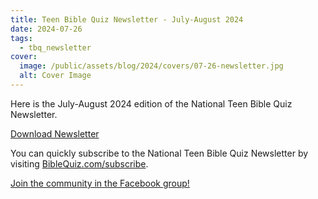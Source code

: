 ```yaml
---
title: Teen Bible Quiz Newsletter - July-August 2024
date: 2024-07-26
tags:
  - tbq_newsletter
cover:
  image: /public/assets/blog/2024/covers/07-26-newsletter.jpg
  alt: Cover Image
---
```


Here is the July-August 2024 edition of the National Teen Bible Quiz Newsletter.

<a href="https://biblequiz.com/assets/blog/2024/08-newsletter.pdf" class="btn btn-primary">Download Newsletter</a>

You can quickly subscribe to the National Teen Bible Quiz Newsletter by visiting [BibleQuiz.com/subscribe](https://biblequiz.com/subscribe/).

[Join the community in the Facebook group!](https://www.facebook.com/groups/agbiblequiz)
